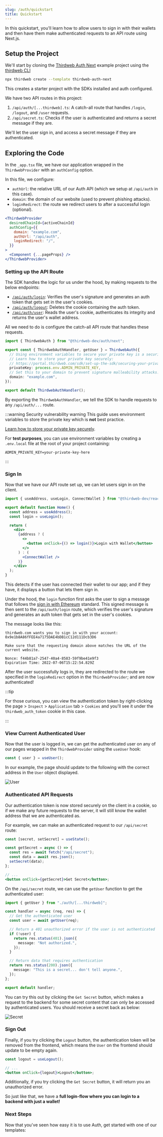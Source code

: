 ```yaml
---
slug: /auth/quickstart
title: Quickstart
---
```



In this quickstart, you'll learn how to allow users to sign in with their wallets
and then have them make authenticated requests to an API route using Next.js.

## Setup the Project

We'll start by cloning the [Thirdweb Auth Next](https://github.com/thirdweb-example/thirdweb-auth-next) example project using the [thirdweb CLI](/cli)

```bash
npx thirdweb create --template thirdweb-auth-next
```

This creates a starter project with the SDKs installed and auth configured.

We have two API routes in this project:

1. `/api/auth/[...thirdweb].ts`: A catch-all route that handles `/login`, `/logout`, and `/user` requests.
2. `/api/secret.ts`: Checks if the user is authenticated and returns a secret message if they are.

We'll let the user sign in, and access a secret message if they are authenticated.

## Exploring the Code

In the `_app.tsx` file, we have our application wrapped in the `ThirdwebProvider` with an `authConfig` option.

In this file, we configure:

- `authUrl`: the relative URL of our Auth API (which we setup at `/api/auth` in this case).
- `domain`: the domain of our website (used to prevent phishing attacks).
- `loginRedirect`: the route we redirect users to after a successful login (optional).

```jsx
<ThirdwebProvider
  desiredChainId={activeChainId}
  authConfig={{
    domain: "example.com",
    authUrl: "/api/auth",
    loginRedirect: "/",
  }}
>
  <Component {...pageProps} />
</ThirdwebProvider>
```

### Setting up the API Route

The SDK handles the logic for us under the hood, by making requests to the below endpoints:

- [`/api/auth/login`](https://github.com/thirdweb-dev/js/blob/main/packages/auth/src/next/routes/login.ts): Verifies the user's signature and generates an auth token that gets set in the user's cookies.
- [`/api/auth/logout`](https://github.com/thirdweb-dev/js/blob/main/packages/auth/src/next/routes/logout.ts): Deletes the cookie containing the auth token.
- [`/api/auth/user`](https://github.com/thirdweb-dev/js/blob/main/packages/auth/src/next/routes/user.ts): Reads the user's cookie, authenticates its integrity and returns the user's wallet address.

All we need to do is configure the catch-all API route that handles these requests.

```ts title="/api/auth/[...thirdweb].ts"
import { ThirdwebAuth } from "@thirdweb-dev/auth/next";

export const { ThirdwebAuthHandler, getUser } = ThirdwebAuth({
  // Using environment variables to secure your private key is a security vulnerability.
  // Learn how to store your private key securely:
  // https://portal.thirdweb.com/sdk/set-up-the-sdk/securing-your-private-key
  privateKey: process.env.ADMIN_PRIVATE_KEY,
  // Set this to your domain to prevent signature malleability attacks.
  domain: "example.com",
});

export default ThirdwebAuthHandler();
```

By exporting the `ThirdwebAuthHandler`, we tell the SDK to handle requests to any `/api/auth/...` route.

:::warning Security vulnerability warning
This guide uses environment variables to store the private key which is **not** best practice.

[Learn how to store your private key securely](/sdk/set-up-the-sdk/securing-your-private-key).

For **test purposes**, you can use environment variables by creating a `.env.local` file at the root of your project containing:

```
ADMIN_PRIVATE_KEY=your-private-key-here
```

:::

### Sign In

Now that we have our API route set up, we can let users sign in on the client.

```jsx title="pages/index.tsx"
import { useAddress, useLogin, ConnectWallet } from "@thirdweb-dev/react";

export default function Home() {
  const address = useAddress();
  const login = useLogin();

  return (
    <div>
      {address ? (
        <>
          <button onClick={() => login()}>Login with Wallet</button>
        </>
      ) : (
        <ConnectWallet />
      )}
    </div>
  );
}
```

This detects if the user has connected their wallet to our app; and if they have,
it displays a button that lets them sign in.

Under the hood, the `login` function first asks the user to sign a message that follows the
[sign in with Ethereum](https://eips.ethereum.org/EIPS/eip-4361) standard. This signed message is then sent to the `/api/auth/login` route, which
verifies the user's signature and generates an auth token that gets set in the user's cookies.

The message looks like this:

```
thirdweb.com wants you to sign in with your account:
0x9e1b8A86fFEE4a7175DAE4bDB1cC12d111Dcb3D6

Make sure that the requesting domain above matches the URL of the current website.

Nonce: f44b81a7-2547-40a4-8583-59f9be41e9f3
Expiration Time: 2022-07-06T15:22:54.829Z
```

After the user successfully logs in, they are redirected to the route we specified in the
`loginRedirect` option in the `ThirdwebProvider`; and are now authenticated!

:::tip

For those curious, you can view the authentication token by right-clicking the page > `Inspect` > `Application` tab > `Cookies` and you'll see it under the `thirdweb_auth_token` cookie in this case.

:::

### View Current Authenticated User

Now that the user is logged in, we can get the authenticated user on any of our pages wrapped
in the `ThirdwebProvider` using the `useUser` hook:

```jsx title="pages/index.tsx"
const { user } = useUser();
```

In our example, the page should update to the following with the correct address in the `User` object displayed.

![User](./assets/login-user.png)

### Authenticated API Requests

Our authentication token is now stored securely on the client in a cookie,
so if we make any future requests to the server,
it will still know the wallet address that we are authenticated as.

For example, we can make an authenticated request to our `/api/secret` route:

```jsx title="pages/index.tsx"
const [secret, setSecret] = useState();

const getSecret = async () => {
  const res = await fetch("/api/secret");
  const data = await res.json();
  setSecret(data);
};

// ...
<button onClick={getSecret}>Get Secret</button>;
```

On the `/api/secret` route, we can use the `getUser` function to get the authenticated user:

```ts title="/api/secret.ts"
import { getUser } from "./auth/[...thirdweb]";

const handler = async (req, res) => {
  // Get the authenticated user
  const user = await getUser(req);

  // Return a 401 unauthorized error if the user is not authenticated
  if (!user) {
    return res.status(401).json({
      message: "Not authorized.",
    });
  }

  // Return data that requires authentication
  return res.status(200).json({
    message: "This is a secret... don't tell anyone.",
  });
};

export default handler;
```

You can try this out by clicking the `Get Secret` button, which makes a request to the backend for some secret content that can only be accessed by authenticated users. You should receive a secret back as below:

![Secret](./assets/login-secret.png)

### Sign Out

Finally, if you try clicking the `Logout` button, the authentication token will be removed from the frontend, which means the `User` on the frontend should update to be empty again.

```jsx title="pages/index.tsx"
const logout = useLogout();

// ...
<button onClick={logout}>Logout</button>;
```

Additionally, if you try clicking the `Get Secret` button, it will return you an unauthorized error.

So just like that, we have a **full login-flow where you can login to a backend with just a wallet!**

### Next Steps

Now that you've seen how easy it is to use Auth, get started with one of our templates:

<div className="row" style={{ marginTop: 24 }}>
  <div className="col col--6" style={{ padding: 8 }}>
    <QuickstartCard
      name="NFT Gated Website"
      link="https://github.com/thirdweb-example/nft-gated-website"
      description="Restrict access to content to NFT holders"
      image="/assets/icons/nft.png"
    />
  </div>
  <div className="col col--6" style={{ padding: 8 }}>
    <QuickstartCard
      name="Stripe Subscription Payments"
      link="https://github.com/thirdweb-example/thirdweb-stripe"
      description="Accept payments for a subscription service"
      image="/assets/icons/token.png"
    />
  </div>
</div>
